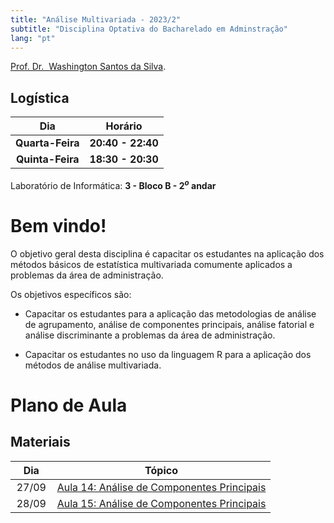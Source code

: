 ```yaml
---
title: "Análise Multivariada - 2023/2"
subtitle: "Disciplina Optativa do Bacharelado em Adminstração"
lang: "pt"
---
```


<a href = "https://washingtonsilva.github.io" target="_blank">Prof. Dr. 
Washington Santos da Silva</a>.

::: {.callout-note}
# Logística

|    Dia           |  Horário          |
|:----------------:|:-----------------:|
| **Quarta-Feira** | **20:40 - 22:40** |
| **Quinta-Feira** | **18:30 - 20:30** |


Laboratório de Informática: **3 - Bloco B - 2$^o$ andar**
:::

# Bem vindo!

O objetivo geral desta disciplina é capacitar os estudantes na aplicação dos métodos básicos de estatística multivariada comumente aplicados a problemas da área de administração. 

Os objetivos específicos são:

- Capacitar os estudantes para a aplicação das metodologias de análise de   agrupamento, análise de componentes principais, análise fatorial e análise discriminante a problemas da área de administração. 

- Capacitar os estudantes no uso da linguagem R para a aplicação dos métodos 
de análise multivariada.


# Plano de Aula

::: callout-tip
## Materiais 

:::

|    Dia     |                       Tópico                                  |
|:----------:|:-------------------------------------------------------------:|
|    27/09   | [Aula 14: Análise de Componentes Principais](part_1_prep.qmd) |  
|    28/09   | [Aula 15: Análise de Componentes Principais](part_2_eda.qmd)  | 
